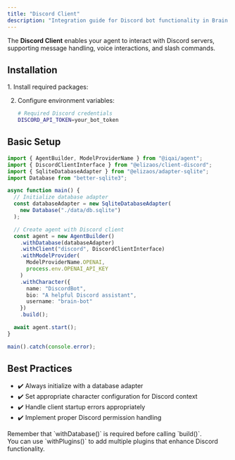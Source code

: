 ```yaml
---
title: "Discord Client"
description: "Integration guide for Discord bot functionality in Brain Framework"
---
```



The **Discord Client** enables your agent to interact with Discord servers, supporting message handling, voice interactions, and slash commands.

## Installation

<Steps>
1. Install required packages:
   <PackageManagers pkg="@elizaos/client-discord@0.1.9 @elizaos/core@0.1.9" />

2. Configure environment variables:
   ```bash
   # Required Discord credentials
   DISCORD_API_TOKEN=your_bot_token
   ```
</Steps>

## Basic Setup

```typescript
import { AgentBuilder, ModelProviderName } from "@iqai/agent";
import { DiscordClientInterface } from "@elizaos/client-discord";
import { SqliteDatabaseAdapter } from "@elizaos/adapter-sqlite";
import Database from "better-sqlite3";

async function main() {
  // Initialize database adapter
  const databaseAdapter = new SqliteDatabaseAdapter(
    new Database("./data/db.sqlite")
  );

  // Create agent with Discord client
  const agent = new AgentBuilder()
    .withDatabase(databaseAdapter)
    .withClient("discord", DiscordClientInterface)
    .withModelProvider(
      ModelProviderName.OPENAI,
      process.env.OPENAI_API_KEY
    )
    .withCharacter({
      name: "DiscordBot",
      bio: "A helpful Discord assistant",
      username: "brain-bot"
    })
    .build();

  await agent.start();
}

main().catch(console.error);
```

## Best Practices

- ✔️ Always initialize with a database adapter
- ✔️ Set appropriate character configuration for Discord context
- ✔️ Handle client startup errors appropriately
- ✔️ Implement proper Discord permission handling

<Aside type="caution">
Remember that `withDatabase()` is required before calling `build()`.
</Aside>

<Aside type="tip">
You can use `withPlugins()` to add multiple plugins that enhance Discord functionality.
</Aside>